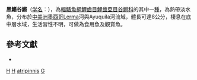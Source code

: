 {{Speciesbox
| taxon = Goodea atripinnis
| binomial_authority = [[Jordan|Jordan]], 1880
| status = LC
| status_system = IUCN3.1
| synonyms = *''Characodon atripinnis'', <small>Jordan, 1880</small>
*''Goodea atripininis atripinnis'', <small>Jordan, 1880</small>
}}

'''黑鰭谷鱂'''（[[學名|学名]]：{{Lang|la|Goodea atripinnis}}），為[[輻鰭魚綱|輻鰭魚綱]][[鯉齒目|鯉齒目]][[鯉齒亞目|鯉齒亞目]][[谷鱂科|谷鱂科]]的其中一[[種|種]]，為熱帶淡水魚，分布於[[中美洲|中美洲]][[墨西哥|墨西哥]]Lerma河與Ayuquila河流域，體長可達8公分，棲息在底中層水域，生活習性不明，可做為食用魚及觀賞魚。

== 參考文獻 ==
*{{FishBase_species|genus=Goodea|species=atripinnis|year=2014|month=10}}
{{魚類小作品}}
{{Taxonbar|from=Q6418357}}
[[Category:觀賞魚|H]]
[[Category:食用魚|H]]
[[Category:谷鱂屬|atripinnis]]
[[Category:1880年描述的魚類|G]]